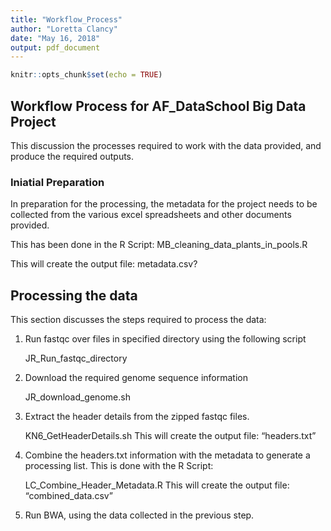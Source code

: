 ```yaml
---
title: "Workflow_Process"
author: "Loretta Clancy"
date: "May 16, 2018"
output: pdf_document
---
```


```r
knitr::opts_chunk$set(echo = TRUE)
```

## Workflow Process for AF_DataSchool Big Data Project

This discussion the processes required to work with the data provided, and produce the required outputs.

### Iniatial Preparation

In preparation for the processing, the metadata for the project needs to be collected from the various excel spreadsheets and other documents provided.

This has been done in the R Script:
  MB_cleaning_data_plants_in_pools.R

This will create the output file: metadata.csv?


## Processing the data

This section discusses the steps required to process the data:

1.  Run fastqc over files in specified directory using the following script

    JR_Run_fastqc_directory
    
2.  Download the required genome sequence information

    JR_download_genome.sh

3.  Extract the header details from the zipped fastqc files.

    KN6_GetHeaderDetails.sh
    This will create the output file: "headers.txt"    
    
4.  Combine the headers.txt information with the metadata to generate a processing list.  This is done with the R Script:

    LC_Combine_Header_Metadata.R
    This will create the output file: "combined_data.csv"
    
5.  Run BWA, using the data collected in the previous step.



